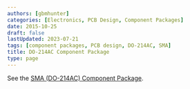 ```yaml
---
authors: [gbmhunter]
categories: [Electronics, PCB Design, Component Packages]
date: 2015-10-25
draft: false
lastUpdated: 2023-07-21
tags: [component packages, PCB design, DO-214AC, SMA]
title: DO-214AC Component Package
type: page
---
```



See the [SMA (DO-214AC) Component Package](/pcb-design/component-packages/sma-do-214ac-component-package).
